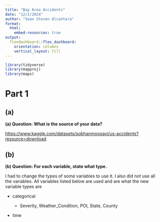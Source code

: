 ```yaml
---
title: "Bay Area Accidents"
date: "12/2/2024"
author: "Sean Steven Alcantara"
format:
  html:
    embed-resources: true
output: 
  flexdashboard::flex_dashboard:
    orientation: columns
    vertical_layout: fill
---
```


```r
library(tidyverse)
library(mapproj)
library(maps)
```

# Part 1

## (a)

**(a) Question:** **What is the source of your data?**

<https://www.kaggle.com/datasets/sobhanmoosavi/us-accidents?resource=download>

## (b)

**(b) Question: For each variable, state what type.**

I had to change the types of some variables to use it. I also did not use all the variables. All variables listed below are used and are what the new variable types are

-   categorical

    -   Severity, Weather_Condition, POI, State, County

-   time

    -   Start_Time, End_Time

-   quantitative

    -   Distance.mi. , Accident_Duration

-   geolocation

    -   Start_Lat , Start_Lng

# Part 2

## (a)

**(a) Question: Make list of the visualization you have created for your dashboard. State whether you have reproduced or modified some existing visualization, provide the links to the original visualization.**

I am making my own visualizations.

-   Bar graph

-   Scatter plot

-   Heatmap

-   Map

# Part 3 (Load and process data)

```r
road_accidents <- read.csv("../Project/US_Accidents_March23.csv")
dim(road_accidents)
```

```r
accidents <- road_accidents %>% 
  select(Severity, Start_Time, State, County, Start_Lat, Start_Lng,
         Weather_Condition, Amenity:Turning_Loop) %>% 
  mutate(Start_Time = ymd_hms(Start_Time)) %>% 
  mutate(Severity = as.character(Severity),
         year = year(Start_Time),
         date = date(Start_Time),
         month = month(Start_Time, label = TRUE),
         wday = wday(Start_Time, label = TRUE),
         hour = hour(Start_Time)) %>% 
  filter(! year %in% c(2016, 2023))
```


```r
head(accidents[,8:20])
```

```r
sum(is.na(apply(accidents[,8:20], MARGIN = 2, FUN = as.logical)))
```
```r
accidents[,8:20] <- apply(accidents[,8:20], MARGIN = 2, FUN = as.logical)
```

```r
bay_area <- c("Alameda", "Contra Costa", "Sonoma", "Napa", "Solano",
              "Marin", "San Francisco", "San Mateo", "Santa Clara")
accidents_bay_area <- accidents %>% 
  filter(State == "CA", County %in% bay_area)
```

```r
accidents_bay_area_2020_Jul_Oct<- accidents_bay_area %>% 
  filter(year %in% c(2020),
         month %in% c("Jul", "Aug", "Sep", "Oct"))
```

```r
accidents_bay_area_2020and2021_Jul_Oct<- accidents_bay_area %>% 
  filter(year %in% c(2020, 2021),
         month %in% c("Jul", "Aug", "Sep", "Oct"))
```

```r
accident_count <- nrow(accidents_bay_area)
POI_accidents <- accidents_bay_area %>%
  select(Amenity:Turning_Loop, Severity) %>% 
  pivot_longer(Amenity:Turning_Loop, names_to = "POI") %>% 
  select(POI, value, Severity) %>% 
  mutate(POI = as.factor(POI))
```

```r
bay_area_lowercase <- tolower(bay_area)
bay_area_map <- map_data("county", "california") %>% 
  filter(subregion %in% bay_area_lowercase)
```


# Charts

```r
library(flexdashboard)
```

## Row

### Chart A

```r
ggplot(accidents_bay_area, aes(x = month)) +
  geom_bar(col = "black") +
  facet_wrap(vars(year), ncol = 2) +
  guides(x = guide_axis(angle = 90)) +
  ggtitle("Bay Area Accidents")
```

## Row

### Chart B

```r
ggplot(accidents_bay_area_2020and2021_Jul_Oct, aes(x = hour)) +
  scale_fill_brewer(palette = "Blues") +
  geom_histogram(aes(group = Severity, fill = Severity),
                 col = "black", bins = 24) +
  facet_wrap(vars(year), ncol = 2) +
  ggtitle("Bay Area hourly accidents July to Oct (2020 vs 2021)")
```

## Row

### Chart C

```r
POI_accidents %>%
  filter(value == TRUE) %>% 
  ggplot(aes(y = fct_rev(fct_infreq(POI)))) +
  scale_fill_brewer(palette = "BuGn") +
  geom_bar(aes(fill = Severity), position = "stack", col = "black") +
  ylab("POI") +
  ggtitle("Bay Area Accidents near a Point of Interest (POI)")
```

## Row

### Chart D

```r
ggplot() +
  geom_polygon(data = bay_area_map, aes(x=long, y = lat, group = group),
               fill = "white", color = "black") +
  geom_point(data = accidents_bay_area_2020_Jul_Oct,
             aes(x=Start_Lng, y = Start_Lat), alpha = 0.1) +
  coord_map() +
  ylab("Latitude") +
  xlab("Longitude") +
  ggtitle("Bay Area accidents from (July-Oct 2021)")
```

# Part 4

## (a)

**(a) Question: Write a narrative explaining the story of your data, visualizations and your dashboard.**
